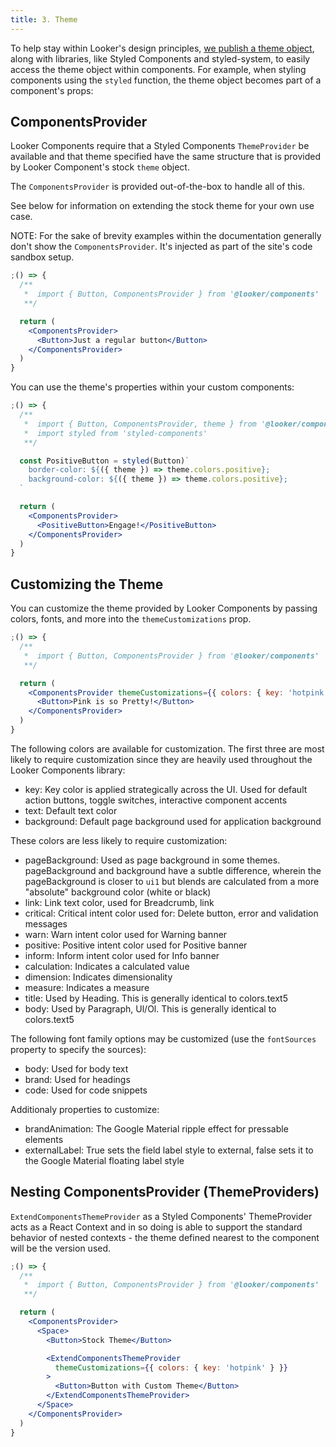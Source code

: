 ```yaml
---
title: 3. Theme
---
```


To help stay within Looker's design principles, [we publish a theme object](https://github.com/looker-open-source/components/blob/main/packages/design-tokens/src/theme.ts), along with libraries, like Styled Components and styled-system, to easily access the theme object within components. For example, when styling components using the `styled` function, the theme object becomes part of a component's props:

## ComponentsProvider

Looker Components require that a Styled Components `ThemeProvider` be available and that theme specified have the same structure that is provided by Looker Component's stock `theme` object.

The `ComponentsProvider` is provided out-of-the-box to handle all of this.

See below for information on extending the stock theme for your own use case.

NOTE: For the sake of brevity examples within the documentation generally don't show the `ComponentsProvider`. It's injected as part of the site's code sandbox setup.

```jsx
;() => {
  /**
   *  import { Button, ComponentsProvider } from '@looker/components'
   **/

  return (
    <ComponentsProvider>
      <Button>Just a regular button</Button>
    </ComponentsProvider>
  )
}
```

You can use the theme's properties within your custom components:

```jsx
;() => {
  /**
   *  import { Button, ComponentsProvider, theme } from '@looker/components'
   *  import styled from 'styled-components'
   **/

  const PositiveButton = styled(Button)`
    border-color: ${({ theme }) => theme.colors.positive};
    background-color: ${({ theme }) => theme.colors.positive};
  `

  return (
    <ComponentsProvider>
      <PositiveButton>Engage!</PositiveButton>
    </ComponentsProvider>
  )
}
```

## Customizing the Theme

You can customize the theme provided by Looker Components by passing colors, fonts, and more into the `themeCustomizations` prop.

```jsx
;() => {
  /**
   *  import { Button, ComponentsProvider } from '@looker/components'
   **/

  return (
    <ComponentsProvider themeCustomizations={{ colors: { key: 'hotpink' } }}>
      <Button>Pink is so Pretty!</Button>
    </ComponentsProvider>
  )
}
```

The following colors are available for customization. The first three are most likely to require customization since they are heavily used throughout the Looker Components library:

- key: Key color is applied strategically across the UI. Used for default action buttons, toggle switches, interactive component accents
- text: Default text color
- background: Default page background used for application background

These colors are less likely to require customization:

- pageBackground: Used as page background in some themes. pageBackground and background have a subtle difference, wherein the pageBackground is closer to `ui1` but blends are calculated from a more "absolute" background color (white or black)
- link: Link text color, used for Breadcrumb, link
- critical: Critical intent color used for: Delete button, error and validation messages
- warn: Warn intent color used for Warning banner
- positive: Positive intent color used for Positive banner
- inform: Inform intent color used for Info banner
- calculation: Indicates a calculated value
- dimension: Indicates dimensionality
- measure: Indicates a measure
- title: Used by Heading. This is generally identical to colors.text5
- body: Used by Paragraph, Ul/Ol. This is generally identical to colors.text5

The following font family options may be customized (use the `fontSources` property to specify the sources):

- body: Used for body text
- brand: Used for headings
- code: Used for code snippets

Additionaly properties to customize:

- brandAnimation: The Google Material ripple effect for pressable elements
- externalLabel: True sets the field label style to external, false sets it to the Google Material floating label style

## Nesting ComponentsProvider (ThemeProviders)

`ExtendComponentsThemeProvider` as a Styled Components' ThemeProvider acts as a React Context and in so doing is able to support the standard behavior of nested contexts - the theme defined nearest to the component will be the version used.

```jsx
;() => {
  /**
   *  import { Button, ComponentsProvider } from '@looker/components'
   **/

  return (
    <ComponentsProvider>
      <Space>
        <Button>Stock Theme</Button>

        <ExtendComponentsThemeProvider
          themeCustomizations={{ colors: { key: 'hotpink' } }}
        >
          <Button>Button with Custom Theme</Button>
        </ExtendComponentsThemeProvider>
      </Space>
    </ComponentsProvider>
  )
}
```
